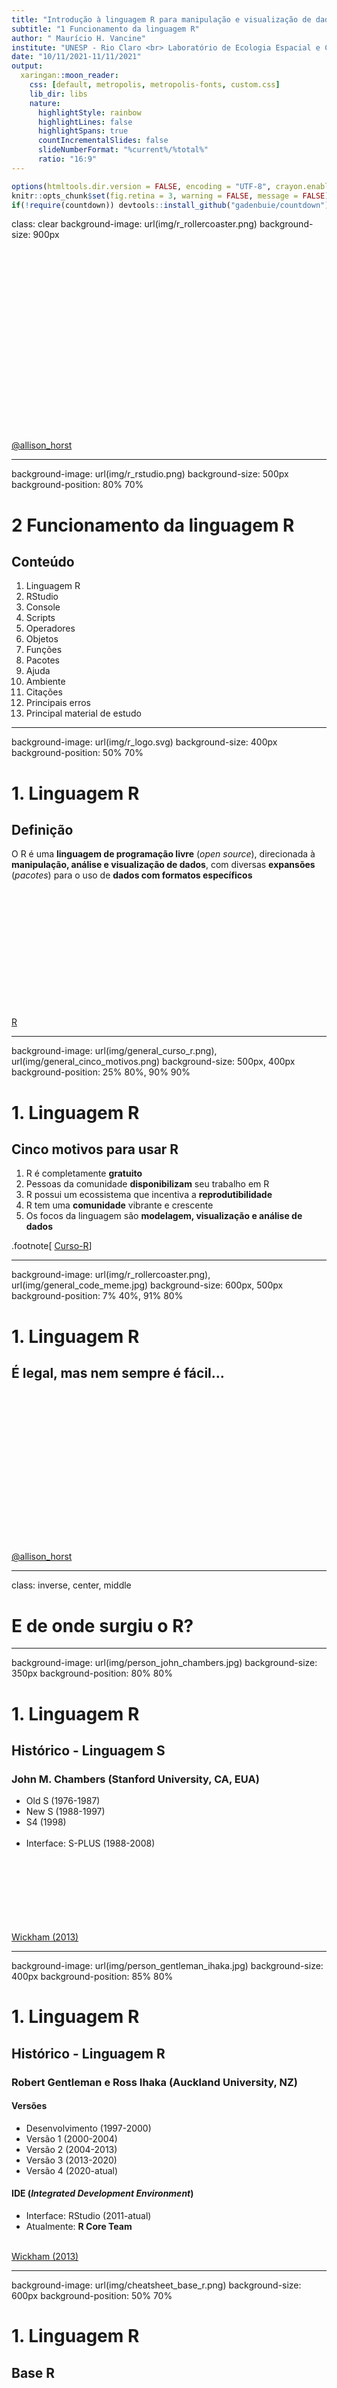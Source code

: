 ```yaml
---
title: "Introdução à linguagem R para manipulação e visualização de dados <br><br><br>"
subtitle: "1 Funcionamento da linguagem R"
author: " Maurício H. Vancine"
institute: "UNESP - Rio Claro <br> Laboratório de Ecologia Espacial e Conservação (LEEC)"
date: "10/11/2021-11/11/2021"
output:
  xaringan::moon_reader:
    css: [default, metropolis, metropolis-fonts, custom.css]
    lib_dir: libs
    nature:
      highlightStyle: rainbow
      highlightLines: false
      highlightSpans: true
      countIncrementalSlides: false
      slideNumberFormat: "%current%/%total%"
      ratio: "16:9"
---
```


```r
options(htmltools.dir.version = FALSE, encoding = "UTF-8", crayon.enabled = TRUE)
knitr::opts_chunk$set(fig.retina = 3, warning = FALSE, message = FALSE)
if(!require(countdown)) devtools::install_github("gadenbuie/countdown")
```

class: clear
background-image: url(img/r_rollercoaster.png)
background-size: 900px

<br><br><br><br><br><br><br><br><br><br><br><br><br><br><br><br><br><br>
[@allison_horst](https://twitter.com/allison_horst)

---

background-image: url(img/r_rstudio.png)
background-size: 500px
background-position: 80% 70%

# 2 Funcionamento da linguagem R

## Conteúdo

1. Linguagem R
1. RStudio
1. Console
1. Scripts
1. Operadores
1. Objetos
1. Funções
1. Pacotes
1. Ajuda
1. Ambiente
1. Citações
1. Principais erros
1. Principal material de estudo

---

background-image: url(img/r_logo.svg)
background-size: 400px
background-position: 50% 70%

# 1. Linguagem R

## Definição

O R é uma **linguagem de programação livre** (*open source*), direcionada à **manipulação, análise e visualização de dados**, com diversas **expansões** (*pacotes*) para o uso de **dados com formatos específicos** 

<br><br><br><br><br><br><br><br><br><br><br><br>
[R](https://www.r-project.org/)

---

background-image: url(img/general_curso_r.png), url(img/general_cinco_motivos.png)
background-size: 500px, 400px
background-position: 25% 80%, 90% 90%

# 1. Linguagem R

## Cinco motivos para usar R

1. R é completamente **gratuito**
1. Pessoas da comunidade **disponibilizam** seu trabalho em R
1. R possui um ecossistema que incentiva a **reprodutibilidade**
1. R tem uma **comunidade** vibrante e crescente
1. Os focos da linguagem são **modelagem, visualização e análise de dados**

.footnote[
[Curso-R](https://blog.curso-r.com/posts/2021-07-23-por-que-usar-r/)
]

---

background-image: url(img/r_rollercoaster.png), url(img/general_code_meme.jpg)
background-size: 600px, 500px
background-position: 7% 40%, 91% 80%

# 1. Linguagem R

## É legal, mas nem sempre é fácil...

<br><br><br><br><br><br><br><br><br><br><br><br><br><br><br>
[@allison_horst](https://twitter.com/allison_horst)

---

class: inverse, center, middle

# E de onde surgiu o R?

---

background-image: url(img/person_john_chambers.jpg)
background-size: 350px
background-position: 80% 80%

# 1. Linguagem R

## Histórico - Linguagem S

### John M. Chambers (Stanford University, CA, EUA)

- Old S (1976-1987)
- New S (1988-1997)
- S4 (1998)
<br><br>
- Interface: S-PLUS (1988-2008)

<br><br><br><br><br><br><br>
[Wickham (2013)](http://vita.had.co.nz/papers/r-s.pdf)

---

background-image: url(img/person_gentleman_ihaka.jpg)
background-size: 400px
background-position: 85% 80%

# 1. Linguagem R

## Histórico - Linguagem R

### **R**obert Gentleman e **R**oss Ihaka (Auckland University, NZ)

#### Versões
- Desenvolvimento (1997-2000)
- Versão 1 (2000-2004)
- Versão 2 (2004-2013)
- Versão 3 (2013-2020)
- Versão 4 (2020-atual)

#### IDE (*Integrated Development Environment*)
- Interface: RStudio (2011-atual)
- Atualmente: **R Core Team**

<br>
[Wickham (2013)](http://vita.had.co.nz/papers/r-s.pdf)

---

background-image: url(img/cheatsheet_base_r.png)
background-size: 600px
background-position: 50% 70%

# 1. Linguagem R

## Base R

<br><br><br><br><br><br><br><br><br><br><br><br><br><br><br>
[Base-R](http://github.com/rstudio/cheatsheets/raw/master/base-r.pdf)

---

class: inverse, center, middle

# E o que o R pode fazer?

---

background-image: url(img/r_markdown_output_formats.png)
background-size: 350px
background-position: 90% 75%

# 1. Linguagem R

## Aplicações

### Análises e visualização de dados
- Estatísticas univariadas e multivariadas
- Análises de dados ecológicos (população, comunidades e ecossistemas)
- Análise de dados espaciais, temporais e sonoros
- Análise de dados funcionais, genéticos e filogenéticos
- Análise de dados geoespaciais e sensoriamento retomo
- Visualização de todos os dados anteriores

### R Markdown
- Textos em HTML, PDF, Word, ODT, Markdown
- Apresentação de slides
- Websites e Blogs
- Livros e artigos
- Shiny

---

class: inverse, center, middle

# Há uns 15 anos, um nome tem se destacado no avanço da linguagem R, na parte de *manipulação, visualização e análise de dados* (tidyverse e tidymodels)

---

background-image: url(img/person_hadley_wickham.jpg)
background-size: 500px
background-position: 50% 80%

# 1. Linguagem R

## Hadley Wickham

### Cientista Chefe no RStudio e Professor Adjunto de Estatística na Universidade de Auckland, Stanford e Rice

<br><br><br><br><br><br><br><br><br><br><br>
[Hadley Wickham](http://hadley.nz/)

---

class: inverse, center, middle

# Há uns 10 anos, outro nome tem se destacado no avanço da linguagem R, na parte de *textos, sites e apresentações* (*R Markdown*) 

---

background-image: url(img/person_yihui_xie.jpg), url(img/person_yihui_xie_avatar.png)
background-size: 500px, 150px
background-position: 50% 70%, 95% 10%

# 1. Linguagem R

## Yihui Xie

## Engenheiro de software no RStudio

<br><br><br><br><br><br><br><br><br><br><br><br>
[Yihui Xie](https://yihui.name/)

---

background-image: url(img/r_rstudio_vs01.png)
background-size: 600px
background-position: 50% 70%

# 2. RStudio

## Todos conhecem o RStudio?

---

background-image: url(img/r_rstudio_vs02.png), url(img/r_rstudio_vs03.png)
background-size: 650px, 650px
background-position: 50% 30%, 50% 85%

# 2. RStudio

## IDE 

*Integrated Development Environment* ou Ambiente de Desenvolvimento Integrado

<br><br><br><br><br><br><br><br><br><br><br><br><br><br>
[Ismay & Kim (2020)](https://moderndive.com/)

---

background-image: url(img/cheatsheet_rstudio_ide.png)
background-size: 600px
background-position: 50% 50%

# 2. RStudio

## RStudio IDE Cheatsheet

<br><br><br><br><br><br><br><br><br><br><br><br><br><br><br>

[RStudio-IDE](https://github.com/rstudio/cheatsheets/raw/master/rstudio-ide.pdf)

---

background-image: url(img/rstudio.png)
background-size: 800px
background-position: 50% 70%

# 2. RStudio

## Interface

---

background-image: url(img/rstudio.png), url(img/rstudio_logo.svg)
background-size: 500px, 300px
background-position: 90% 80%, 90% 25%

# 2. RStudio

## Janelas e abas

**1. Editor/Script**: é onde escrevemos nossos códigos em R ou R Markdown  
**2. Console**: é onde os códigos são rodados e vemos as saídas  
**3. Environment**: painel com todos os objetos criados na sessão  
**3. History**: painel com o histórico dos códigos rodados  
**3. Connection**: painel para conectar banco de dados  
**3. Git**: painel do controle de versão  
**3. Tutorial**: painel de tutoriais  
**4. Files**: painel que mostra os arquivos no diretório de trabalho  
**4. Plots**: painel onde os gráficos são apresentados  
**4. Packages**: painel que lista os pacotes  
**4. Help**: painel onde a documentação das funções é exibida  
**4. Viewer**: painel de visualização  

---

background-image: url(img/rstudio.png), url(img/rstudio_logo.svg)
background-size: 500px, 300px
background-position: 90% 30%, 90% 85%

# 2. RStudio

## Atalhos

- **f1**: abre o painel de *Help*
- **ctrl + Enter**: roda a linha selecionada no script
- **ctrl + Shift + N**: abre um novo script
- **ctrl + S**: salva um script
- **ctrl + Z**: desfaz uma operação
- **ctrl + shift + Z**: refaz uma operação
- **alt + -**: insere um sinal de atribuição (<-)
- **ctrl + Shift + M**: insere um operador pipe (%>%) 
- **ctrl + Shift + C**: comenta uma linha no script - insere um (#) 
- **ctrl + Shift + R**: insere uma sessão (# ----------------------)
- **ctrl + Shift + H**: abre uma janela para selecionar o diretório de trabalho
- **ctrl + Shift + f10**: reinicia o console
- **ctrl + L**: limpa os comandos do console 
- **alt + Shift + K**: abre uma janela com todos os atalhos disponíveis

---

background-image: url(img/rstudio_project_logo.png), url(img/general_teressact.jpg), url(img/rstudio_project.png)
background-size: 100px, 100px, 700px 
background-position: 95% 10%, 95% 35%, 60% 80%

# 2. RStudio

## Projeto R (.Rproj) (Tesseract)

- Facilita o trabalho em múltiplos ambientes 
- Cada projeto possui seu diretório, documentos e workspace
- Permite versionamento

---

background-image: url(img/rstudio_project_logo.png), url(img/general_teressact.jpg), url(img/rstudio_project.webp)
background-size: 100px, 100px, 430px
background-position: 95% 10%, 95% 35%, 50% 90%

# 2. RStudio

## Projeto R (.Rproj) (Tesseract)

### Sempre **abram o RStudio** pelo arquivo **.Rproj**

### Ou **definam o projeto** depois de abrir o RStudio

---

background-image: url(img/rstudio_script.png)
background-size: 450px
background-position: 50% 90%

# 3. Console

## Console

### O console é onde a **linguagem R instalada é carregada** para executar os códigos

---

# 3. Console

## Console

### O console é onde a **linguagem R instalada é carregada** para executar os códigos

<br>

```r
10 + 2
```

<br>

--

```r
1:42
```

---

class: inverse, center, middle

# Alguém notou alguns colchetes a mais?

---

# 3. Console

## Colchetes

### Indicam a **posição** em uma sequência de elementos

```r
10 + 2
```

--

```r
1:42
```

--

```r
10:60
```

---

background-image: url(img/rstudio_script.jpg)
background-size: 700px
background-position: 50% 100%

# 4. Scripts

## Script (.R)

**Atalho**: `Ctrl + Shift + N`

- São **rascunhos** dos códigos
- Será neles que os **códigos serão escritos** e depois **enviados ao console do R**
- São **arquivos de texto simples**, que serão salvos no formato .R

---

# 4. Scripts

## Script (.R)

### Todos os **códigos** devem ser digitados preferencialmente no **script**

### Deixem o **cursor** em **qualquer local da linha** e executem essa linha utilizando essa **combinação**: 

### **Atalho**: `Ctrl + Enter`

--

### Vamos testar:

--

```r
1
```

--

```r
1 + 2
```

---

class: inverse, center, middle

# E é isso que faremos pelo resto de nossas vidas...

---

# 4. Scripts

## Esclarecimentos

<br>

### Isso é texto, não digite no R!

--

<br>

### Digitar no script

```r
print("Isso é o resultado que deve aparecer no console")
```

--

### Resultado no console

```r
print("Isso é o resultado que deve aparecer no console")
```

---

background-image: url(img/rstudio_script.png)
background-size: 500px
background-position: 50% 70%

# 4. Scripts

## Salvar um script

**Atalho**: `ctrl + S`

---

background-image: url(img/general_directory.png)
background-size: 400px
background-position: 70% 80%

# 4. Scripts

## Salvar um script

### Pasta do diretório `~/workshop-r-introduction/`:

- 00_plano_ensino
- 01_slides
- **02_scripts**
- 03_dados

--

<br><br>

### Nome do arquivo

## `01_script_r_introduction.R`

---

# 4. Scripts

## Comentários (#)

### Comentários **não são lidos** pelo R e **descrevem informações** em nosso script

### São representados pelo **#** (hash) ou **#'** (hash-linha)

<br>

### Informações sobre os códigos

```r
# comentarios
# o r nao le o codigo depois do # (hash)

42 # essas palavras nao sao executadas, apenas o 42
```

---

# 4. Scripts

## Comentários (#)

### Comentários **não são lidos** pelo R e **descrevem informações** em nosso script

### São representados pelo **#** (hash) ou **#'** (hash-linha)

<br>

### Cabeçalho

```r
#' ---
#' titulo: Introdução à linguagem R para manipulação e visualização de dados 
#' autor: seu nome
#' data: 10-11-2021
#' ---
```

---

# 5. Operadores

## Operadores

.pull-left[ 

### Operadores aritméticos (Números)

<br>

| Operador |       Descrição      |   Uso   |
|:--------:|:--------------------:|:-------:|
|     +    | Adição               |  a + b  |
|     –    | Subtração            |  a - b  |
|     *    | Multiplicação        |  a * b  |
|     /    | Divisão              |  a / b  |
|    %%    | Resto da divisão     |  a %% b |
|    %/%   | Quociente da divisão | a %/% b |
|     ^    | Potenciação          |   a^b   |
]

.pull-right[ 

### Operadores relacionais (TRUE|FALSE)

<br>

| Operador |       Descrição       |   Uso   |
|:--------:|:---------------------:|:-------:|
|     <    | Menor                 |  a < b  |
|     >    | Maior                 |  a > b  |
|    ==    | Igual                 |  a == b |
|    <=    | Menor ou igual        |  a <= b |
|    >=    | Maior ou igual        | a > = b |
|    !=    | Não igual (diferente) |   a!=b  |
]

---

# 5. Operadores

## Ordem das operações aritméticas 

<br>

### .center[`^  >>  * ou /  >>  + ou -`]

<br>

```r
# sem especificar - segue a ordem
1 * 2 + 2 / 2 ^ 2
```

```r
# especificando - segue a ordem dos parênteses
((1 * 2) + (2 / 2)) ^ 2
```

---

# 6. Objetos

## Atribuição (<-)

### Objetos são palavras que **atribuímos** dados

--

### A atribuição possibilita a **manipulação** de dados ou resultados de análises

--

### Utilizaremos o símbolo **"<" (menor)** seguido de **"-" (menos)**, **sem espaço**!!!

<br>

--

## **palavra <- dados**

### **Atalho**: `Alt + -`

--

background-image: url(img/r_assignment.jpg)
background-size: 450px
background-position: 80% 90%

---

# 6. Objetos

## Vamos atribuir o **valor 10** à palavra **obj10**

--

```r
# atribuicao - simbolo (<-)
obj10 <- 10 
```

--

## Agora a palavra **obj10** vale **10**

### Mas não aconteceu nada....

--

background-image: url(img/gif_where.gif)
background-size: 500px
background-position: 50% 90%

---

# 6. Objetos

## Sempre **confira** a atribuição!!!

## Chame o objeto **novamente**!!!

```r
# atribuicao - simbolo (<-)
obj10 <- 10 
obj10
```

--

## Outro exemplo

```r
# atribuicao - simbolo (<-)
obj2 <- 2
obj2
```

---

# 6. Objetos

## CUIDADO!
### O R **sobrescreve** os valores dos objetos com o **mesmo nome**!

--

```r
# sobrescreve o valor dos objetos
obj <- 100
obj
```

--

```r
# obj agora vale 2
obj <- 2
obj
```

---

class: inverse, center, middle

# Os objetos podem ser visualizados no painel *Environment*

---

background-image: url(img/rstudio_script.png)
background-size: 500px
background-position: 50% 70%

# 6. Objetos

##  Ambiente (*Environment*)

---

# 6. Objetos

## O R tem **limitações** ao nomear objetos!

--

1. Nome de objetos só podem **começar por letras (a-z ou A-Z) ou pontos (.)**

--

2. Nome de objetos só podem **conter letras (a-z ou A-Z), números (0-9), underscores (_) ou pontos (.)**

--

3.  R é *case-sensitive*, i.e., ele difere **letras maiúsculas** de **minúsculas**. Assim, um objeto chamado *"resposta"* é diferente do objeto *"RESPOSTA"*

--

4. Evitem utilizar **letras maiúsculas**, **acentos** ou **cedilha (ç)**

--

5. Nome de objetos não podem ser iguais a **nomes especiais**: 

`break, else, FALSE, for, function, if, Inf, NA, NaN, next, repeat, return, TRUE, while`

---

# 6. Objetos

## Podemos utilizar **objetos** para fazer operações

--

```r
# definir dois objetos
va1 <- 10
va1

va2 <- 2
va2
```

---

# 6. Objetos

## Podemos utilizar **objetos** para fazer operações

```r
# operacoes com objetos
va1 + va2 # adicao
```
--
```r
va1 - va2 # subtracao
```
--
```r
va1 * va2 # multiplicacao
```
--
```r
va1 / va2 # divisao
```

---

# 6. Objetos

## Podemos utilizar **objetos** para fazer operações

```r
# operacoes com objetos e atribuicao
adi <- va1 + va2 # adicao
adi
```
--
```r
sub <- va1 - va2 # subtracao
sub
```
--
```r
mul <- va1 * va2 # multiplicacao
mul
```
--
```r
div <- va1 / va2 # divisao
div
```

---

background-image: url(img/code_function.png), url(img/code_function_annotated.png)
background-size: 250px, 400px
background-position: 87% 35%, 85% 90%

# 7. Funções

## Funções

### **Códigos** que realizam **operações** em **argumentos**

<br>

## Estrutura de uma função: 

<br>

> nome_da_funcao(argumento1, argumento2)

<br>

1. **Nome da função**: remete ao que ela faz
1. **Parênteses**: limitam a função
1. **Argumentos**: onde a função atuará 
1. **Vírgulas**: separam os argumentos

---

# 7. Funções

## Exemplos

```r
# soma
sum(10, 2)

# soma de objetos
sum(obj10, obj2)

# soma de objetos atribuidos a objetos
obj_sum <- sum(obj10, obj2)
```

---

# 7. Funções

## Argumentos

### Os **argumentos** de uma função podem ser de **dois tipos**:

1. **Valores** ou **Objetos**: a função irá **alterar os valores** em si ou os valores **atribuídos** aos objetos

2. **Parâmetros**: valores fixos que informam um **método** ou a realização de uma **operação**. Informa-se o **nome desse argumento**, seguido de **"="** e um *número*, *texto* ou *TRUE* ou *FALSE*

--

### Exemplo:
```r
sum(1, 2, 3, NA)
sum(1, 2, 3, NA, na.rm = TRUE)
```

---

# 7. Funções

## 1. Argumentos como **valores**

<br><br>

```r
# funcoes - argumentos como valores
# soma
sum(10, 2)
```

--

<br>

```r
# produto
prod(10, 2)
```

---

# 7. Funções

## 1. Argumentos como **objetos**

<br><br>

```r
# funcoes - argumentos como objetos
# soma
sum(va1, va2)
```

--

<br>

```r
# produto
prod(va1, va2)
```

---

# 7. Funções

## 2. Argumentos como **parâmetros**

```r
# funcoes - nome dos argumentos
# repeticao - todos
rep(x = 1:5, times = 10)
```

<br><br>

--

```r
# repeticao - cada
rep(x = 1:5, each = 10)
```

---

# 7. Funções

## Atribuição de resultados a objetos

```r
# atribuicao dos resultados
# repeticao - todos
rep_times <- rep(x = 1:5, times = 10)
rep_times
```
--
```r
# atribuicao dos resultados
# repeticao - todos
rep_each <- rep(x = 1:5, each = 10)
rep_each
```

---

# 7. Funções

## Atribuição, função e linha temporal

--

**Criar** dois objetos
```r
# resposta
# criar dois objetos
foo <- 2
bar <- 3
```

--

**Somar** esses objetos e **atribuição** ao objeto *su*
```r
# somar e atribuir
su <- sum(foo, bar)
su
```

--

**Raiz quadrada** do *su* e **atribuição** ao *sq*
```r
# raiz e atribuir
sq <- sqrt(su)
sq
```

---

# 7. Funções

## Atribuição, função e linha temporal

### Esse é o processo de programação no R: 

<br><br>

## 1. **Atribuição** de dados a objetos

##  **Funções** que **operam e mudam** esses dados

## 3. Nova **atribuição** desses resultados a novos objetos

---

class: inverse, center, middle

# Nesse momento vocês devem estar se perguntando: como raios vou saber o nome das funções?!

---

class: clear, inverse
background-image: url(img/gif_google_it.gif)
background-size: 1000px

---

class: clear
background-image: url(img/general_ajuda_google.png)
background-size: 1100px
background-position: 50% 50%

# 3.7 Funções

## Uma **maracutaia** para ajudar!

<br><br><br><br><br><br><br><br><br><br><br><br><br><br><br><br><br>
[Curso-R (2021)](https://livro.curso-r.com/index.html)

---

class: inverse, center, middle

# E de onde vêm as funções?!

---

background-image: url(img/package_r.png)
background-size: 200px
background-position: 90% 100%

# 7. Funções

## Funções vêm de **duas fontes**:

## 1. Pacotes já **instalados por padrão** e que são **carregados** quando abrimos o R

## 2. Pacotes que **instalamos** e **carregamos** com comandos

---

class: inverse, center, middle

# E o que são pacotes afinal?!

---

background-image: url(img/package_r.png)
background-size: 150px
background-position: 97% 7%

# 8. Pacotes

## **Coleção de funções** para executar **tarefas específicas**

### Duas fontes: 
- **CRAN** (*finalizados*)
- **GitHub** (em *desenvolvimento*)

### Verificar **pacotes carregados**
```r
# verificar pacotes carregados
search()
```

---

background-image: url(img/package_r.png)
background-size: 150px
background-position: 97% 7%

# 8. Pacotes

## **Coleção de funções** para executar **tarefas específicas**

### Duas fontes: 
- **CRAN** (*finalizados*)
- **GitHub** (em *desenvolvimento*)

### Verificar **pacotes instalados**

```r
# verificar pacotes instalados
library()
```

---

background-image: url(img/package_r.png)
background-size: 150px
background-position: 97% 7%

# 8. Pacotes

## Ex.: pacote `vegan` 

<br>

## Fontes:

### Pacotes do CRAN
https://cran.r-project.org/web/packages/vegan/index.html

<br>

### Pacotes do GitHub
https://github.com/vegandevs/vegan

---

background-image: url(img/package_r.png)
background-size: 150px
background-position: 97% 7%

# 8. Pacotes

## Instalar pacotes

### 1. Instala-se apenas **uma vez**

### 2. **Precisa** estar conectado à **internet**

### 3. O **nome do pacote precisa** estar entre **aspas**

### 4. Função (CRAN): 
`install.packages()`

```r
# instalar pacotes
install.packages("vegan")
```

---

background-image: url(img/package_r.png)
background-size: 150px
background-position: 97% 7%

# 8. Pacotes

##  Carregar pacotes

### 1. Carrega-se **toda vez** que se abre **uma nova sessão do R**

### 2. **Não precisa** estar conectado à **internet**

### 3. O **nome do pacote não precisa** estar entre **aspas**

### 4. Funções: 
`library()` ou `require()`

```r
# carregar pacotes
library(vegan)
```

---

background-image: url(img/package_r.png)
background-size: 150px
background-position: 97% 7%

# 8. Pacotes

## Instalar pacotes do GitHub
### 1. Instalar pacote **devtools**
```r
# instalar pacote devtools
install.packages("devtools")

# carregar pacote devtools
library(devtools)
```

###  Instalar usando a função `install_github()`
### Atentar para usar essa forma **usuário/repositório**

```r
# instalar pacote do github
install_github("vegandevs/vegan")

# carregar pacote do github
library("vegan")
```

---

background-image: url(img/package_r.png)
background-size: 150px
background-position: 97% 7%

# 8. Pacotes

## Atualização de pacotes

### Pacotes são **atualizados com frequência**

### Pacotes **não se atualizam sozinhos**

### A instalação de um pacote pode depender da **versão** de outros pacotes

### Geralmente é uma função que **demora** para rodar

<br>

```r
# atualizacao dos pacotes instalados 
update.packages(ask = FALSE, checkBuilt = TRUE) 
```

---

class: inverse, center, middle

# E onde ficam esses pacotes no meu notebook?

---

# 8. Pacotes

## Diretório dos pacotes instalados

```r
# diretorios de intalacao dos pacotes
.libPaths()[1]
```

## Windows
C:/Users/**nome_do_computador**/Documentos/R/win-library/**numero_da_versao_r**

<br>

## Unix (Linux e MacOS):
/home/**nome_do_computador**/R/**tipo_do_computador**/**numero_da_versao_r**

---

background-image: url(img/package_r.png)
background-size: 150px
background-position: 97% 7%

# 8. Pacotes

## Exemplos:

### **vegan** – análises de comunidades
### **sf** – manipulação de vetores
### **raster** – manipulação de rasters
### **ggplot2** – gráficos
### **bblme** – seleção de modelos (AIC)
### **tidyverse** – data science

---

class: inverse, center, middle

# E quantos pacotes existem?

---

background-image: url(img/number_packages.png)
background-size: 600px
background-position: 50% 80%

# 8. Pacotes

## Número de pacotes no CRAN (atualmente)

```r
nrow(available.packages())
```

<br><br><br><br><br><br><br><br><br><br><br><br>
[Scraping CRAN with rvest](https://www.r-bloggers.com/2017/03/scraping-cran-with-rvest/)

---

# 9. Ajuda

## Descreve as informações de uma função

```r
# ajuda
# descreve as informacoes de uma funcao
help("mean") # arquivo .html
?mean
```

- **Description**: resumo da função
- **Usage**: como utilizar a função e quais os seus argumentos
- **Arguments**: detalha os argumentos e como os mesmos devem ser especificados
- **Details**: detalhes importantes para se usar a função
- **Value**: mostra como interpretar a saída (*output*) da função (os resultados)
- **Note**: notas gerais sobre a função
- **Authors**: autores da função
- **References**: referências bibliográficas para os métodos usados para construção da função
- **See also**: funções relacionadas
- **Examples**: exemplos do uso da função. Às vezes pode ser útil copiar esse trecho e colar no R para ver como funciona e como usar a função

---

background-image: url(img/rstudio_help.png)
background-size: 500px
background-position: 50% 70%

# 9. Ajuda

## Descreve as informações de uma função

---

background-image: url(img/r_package_help.png)
background-size: 800px
background-position: 90% 70%

# 9. Ajuda

## Detalhes de um pacote

```r
# detalhes de um pacote
library(help = "vegan")
```

<br>

- **Descrição**
- **Versão**
- **Autores**
- **Dependências**
- **Sites**
- **Repositório**
- **Índice de funções**
- **Diretório**

---

class: inverse, center, middle

# Todos se lembram da atribuição e criação de objetos?

---

class: inverse, center, middle

# palavra <- dados

---

# 10. Ambiente

### Tamanho dos objetos

```r
# tamanho de um objeto
object.size("bar")
```

### Listar todos os objetos criados

```r
# listar objetos
ls()
```

```r
# listar objetos
objects()
```

---

background-image: url(img/gif_holy_shit.gif)
background-size: 700px
background-position: 50% 78%

# 10. Ambiente

## CUIDADO!

### Toda a vez que **fechamos o R**, os objetos criados são **apagados**!

---

# 10. Ambiente

### Salvar todos os objetos criados (.RData)

> Session -> Save Workspace As... -> meus_objetos.RData

```r
# exportar objetos
save.image("todos_meus_objetos.RData")
```

--

### Carregar os objetos criados e salvos

> Session -> Load Workspace... -> meus_objetos.RData

```r
# importar objetos
load("todos_meus_objetos.RData")
```

---

# 10. Ambiente

### Salvar todos os objetos criados (.RData)

```r
# salvar apenas um objeto
save(bar, file = "meu_obj.RData")

# salvar apenas um objeto
save(bar, adi, file = "meus_objs.RData")
```

--

### Carregar os objetos criados e salvos

```r
# carregar os objetos
load("meus_objs.RData")
```

---

# 10. Ambiente

### Salvar todos os objetos criados (.rds)

```r
# salvar um objeto para um arquivo
saveRDS(obj, file = "meu_obj.rds")
```

--

### Carregar os objetos criados e salvos

```r
# carregar esse objeto
readRDS(file = "meu_obj.rds")
```

---

# 10. Ambiente

### Remover um objeto

```r
# listar objetos
ls()
```
--
```r
# remover o objeto "bar"
rm(bar)
```
--
```r
# listar objetos
ls()
```

---

# 10. Ambiente

### Remover todos os objetos

```r
# listar objetos
ls()
```
--
```r
# remover todos os objetos
rm(list = ls())
```
--
```r
# listar objetos
ls()
```

---

# 10. Ambiente

### Carregar os objetos criados e salvos

> Session -> Load Workspace... -> meus_objetos.RData

```r
adi <- 1 
foo <- 1
bar <- 1
lo <- 1        
mu <- 1        
obj <- 1      
obj_10 <- 1    
obj_2 <- 1      
rep_each <- 1   
rep_times <- 1 
sq <- 1        
su <- 1        
sub <- 1       
va1 <- 1      
va2 <- 1
```


```r
# rodem para verificar 
ls()
```

---

# 11. Citações

## Como citar o R e os pacotes em trabalhos?

```r
## citacao do r e dos pacotes

# citacao do R
citation()
```

---

# 11. Citações

## Como citar o R e os pacotes em trabalhos?

```r
# citacao dos pacotes
citation("vegan")
```

---

class: clear, inverse, middle, center

# Erros!!!

---

class: clear, inverse, middle, center

# Se seu script rodou sem erros, tem algo errado... (Maurício Vancine)

---

class: clear
background-image: url(img/general_make_impossible.jpeg)
background-size: 600px
background-position: 50% 40%

---

class: clear
background-image: url(img/gif_bugcat_error.gif)
background-size: 800px
background-position: 50% 40%

---

class: clear
background-image: url(img/gif_bugcat_sad.gif)
background-size: 800px
background-position: 50% 50%

---

# 12. Principais erros

## 1. Esquecer de completar um comando (+)

Parênteses
```r
sum(1, 2
    +
```

--

Aspas
```r
    "string
+
```

---

# 12. Principais erros

## 2. Esquecer da vírgula
```r
sum(1 2)
```

---

# 12. Principais erros

## 3. Chamar um objeto errado
```r
obj <- 10
OBJ
```

---

# 12. Principais erros

## 4. Esquecer de carregar um pacote
```r
detach("package:vegan", unload = TRUE)
```

```r
## carregar dados
data(dune)

## funcao do pacote vegan
decostand(dune, "hell")
```

---

# 12. Principais erros

## 4. Esquecer de carregar um pacote
```r
# carregar o pacote
library(vegan)

## carregar dados
data(dune)

## funcao do pacote vegan
decostand(dune, "hell")
```

---

background-image: url(img/code_camel_case.png)
background-size: 350px
background-position: 50% 90%

# 12. Principais erros

## 5. Usar o nome da função de forma errônea
```r
colsums(dune)
```

---

background-image: url(img/code_camel_case.png)
background-size: 350px
background-position: 50% 90%

# 12. Principais erros

## 5. Usar o nome da função de forma errônea
```r
colSums(dune)
```

---

background-image: url(img/code_coding_cases.png)
background-size: 700px
background-position: 50% 40%

# 12. Principais erros

## Cases

<br><br><br><br><br><br><br><br><br><br><br><br><br><br><br>
[@allison_horst](https://twitter.com/allison_horst)

---

# 12. Principais erros

## 6. Atentar para o diretório correto
```r
# listar os arquivos do diretorio definido
dir()[1:4]

# listar os arquivos do diretorio definido
list.files()[1:4]

# listar os arquivos do diretorio definido por um padrão
dir(pattern = ".Rmd")
```

---

background-image: url(img/cover_ciencias_dados_r.jpg)
background-size: 300px
background-position: 50% 50%

# 13. Principal material de estudo

## Ciência de Dados com R: introdução (2018)

<br><br><br><br><br><br><br><br><br><br><br><br><br><br><br>
[Guerra et al. (2020)](https://cdr.ibpad.com.br/index.html)

---

background-image: url(img/hex-livro.png)
background-size: 350px
background-position: 50% 60%

# 13. Principal material de estudo

## Ciência de Dados em R (2021)

<br><br><br><br><br><br><br><br><br><br><br><br><br><br><br>
[Curso-R (2021)](https://livro.curso-r.com/)

---

background-image: url(img/cover_data_science_r.png)
background-size: 300px
background-position: 50% 55%

# 13. Principal material de estudo

## R for Data Science (2017)

<br><br><br><br><br><br><br><br><br><br><br><br><br><br><br>
[Wickham & Grolemund (2017)](https://r4ds.had.co.nz/)

---

background-image: url(img/cover_statistical_inference.png)
background-size: 300px
background-position: 50% 55%

# 13. Principal material de estudo

## Statistical Inference via Data Science (2019)

<br><br><br><br><br><br><br><br><br><br><br><br><br><br><br>
[Ismay & Kim (2019)](https://moderndive.com)

---

background-image: url(img/cover_rmarkdown.png)
background-size: 280px
background-position: 50% 50%

# 13. Principal material de estudo

## R Markdown: The Definitive Guide (2018)

<br><br><br><br><br><br><br><br><br><br><br><br><br><br><br>
[Xie et al. (2019)](https://bookdown.org/yihui/rmarkdown/)

---

background-image: url(img/cover_rmarkdown_cookbook.png)
background-size: 280px
background-position: 50% 50%

# 13. Principal material de estudo

## R Markdown Cookbook (2021)

<br><br><br><br><br><br><br><br><br><br><br><br><br><br><br>
[Xie et al. (2021)](https://bookdown.org/yihui/rmarkdown-cookbook/)

---

class: inverse, center, middle

# Dúvidas?

---

class: clear, middle
background-image: url(img/gif_frog.gif),url(img/gif_frogs.gif), url(img/package_xaringan.png)
background-size: 250px, 500px, 130px
background-position: 35% 50%, 90% 55%, 5% 86%

## Maurício Vancine

<br><br>

Contatos:

`r icons::icon_style(icons::fontawesome(name = "envelope", style = "solid"), fill = "#23373b")` [mauricio.vancine@gmail.com]()  
`r icons::icon_style(icons::fontawesome("twitter"), fill = "#23373b")` [@mauriciovancine](https://twitter.com/mauriciovancine)  
`r icons::icon_style(icons::fontawesome(name = "github"), fill = "#23373b")` [mauriciovancine](https://github.com/mauriciovancine)
`r icons::icon_style(icons::fontawesome(name = "link", style = "solid"), fill = "#23373b")` [mauriciovancine.github.io](https://mauriciovancine.github.io)

<br><br><br><br><br>

Slides criados via pacote [xaringan](https://github.com/yihui/xaringan) e tema [Metropolis](https://github.com/pat-s/xaringan-metropolis). Animação dos sapos por [@probzz](https://twitter.com/probzz/status/1367613720294170627).